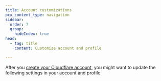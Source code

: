 ```yaml
---
title: Account customizations
pcx_content_type: navigation
sidebar:
  order: 7
  group:
    hideIndex: true
head:
  - tag: title
    content: Customize account and profile

---
```



After you [create your Cloudflare account](/fundamentals/setup/account/create-account/), you might want to update the following settings in your account and profile.

<DirectoryListing />
